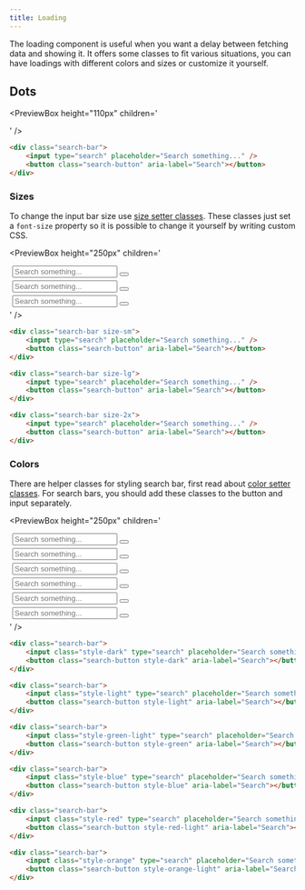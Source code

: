 ```yaml
---
title: Loading
---
```



The loading component is useful when you want a delay between fetching data and showing it. It offers some classes to fit various situations, you can have loadings with different colors and sizes or customize it yourself.

## Dots

<PreviewBox
	height="110px"
	children='
<!DOCTYPE html>
<html lang="en">
	<head>
		<meta charset="UTF-8" />
		<meta http-equiv="X-UA-Compatible" content="IE=edge" />
		<meta name="viewport" content="width=device-width, initial-scale=1.0" />
		<link rel="stylesheet" href="https://raw.githack.com/amir2mi/FlatifyCSS/master/dist/css/flatify-min.css" />
		<title>Loading</title>
	</head>
	<body>
		<span class="loading"></span>
		<span class="loading stop"></span>
	</body>
</html>
'
/>

```html {1} title="index.html"
<div class="search-bar">
	<input type="search" placeholder="Search something..." />
	<button class="search-button" aria-label="Search"></button>
</div>
```

### Sizes

To change the input bar size use [size setter classes](/docs/helpers/size-setters).
These classes just set a `font-size` property so it is possible to change it yourself by writing custom CSS.

<PreviewBox
	height="250px"
	children='
<!DOCTYPE html>
<html lang="en">
	<head>
		<meta charset="UTF-8" />
		<meta http-equiv="X-UA-Compatible" content="IE=edge" />
		<meta name="viewport" content="width=device-width, initial-scale=1.0" />
		<link rel="stylesheet" href="https://raw.githack.com/amir2mi/FlatifyCSS/master/dist/css/flatify-min.css" />
		<title>Search bar</title>
        <style>
            .search-bar{
                max-width: 20em
            }
        </style>
	</head>
	<body>
        <div class="search-bar size-sm">
            <input type="search" placeholder="Search something..." />
            <button class="search-button" aria-label="Search"></button>
        </div>
        <div class="search-bar size-lg">
            <input type="search" placeholder="Search something..." />
            <button class="search-button" aria-label="Search"></button>
        </div>
        <div class="search-bar size-2x">
            <input type="search" placeholder="Search something..." />
            <button class="search-button" aria-label="Search"></button>
        </div>
	</body>
</html>
'
/>

```html title="index.html"
<div class="search-bar size-sm">
	<input type="search" placeholder="Search something..." />
	<button class="search-button" aria-label="Search"></button>
</div>

<div class="search-bar size-lg">
	<input type="search" placeholder="Search something..." />
	<button class="search-button" aria-label="Search"></button>
</div>

<div class="search-bar size-2x">
	<input type="search" placeholder="Search something..." />
	<button class="search-button" aria-label="Search"></button>
</div>
```

### Colors

There are helper classes for styling search bar, first read about [color setter classes](/docs/helpers/color-setters). For search bars, you should add these classes to the button and input separately.

<PreviewBox
	height="250px"
	children='
<!DOCTYPE html>
<html lang="en">
	<head>
		<meta charset="UTF-8" />
		<meta http-equiv="X-UA-Compatible" content="IE=edge" />
		<meta name="viewport" content="width=device-width, initial-scale=1.0" />
		<link rel="stylesheet" href="https://raw.githack.com/amir2mi/FlatifyCSS/master/dist/css/flatify-min.css" />
		<title>Search bar</title>
        <style>
            .search-bar{
                width: 45%;
                margin: 5px;
            }
        </style>
	</head>
	<body class="flex-center" style="flex-wrap: wrap">
        <div class="search-bar">
            <input class="style-dark" type="search" placeholder="Search something..." />
            <button class="search-button style-dark" aria-label="Search"></button>
        </div>
        <div class="search-bar">
            <input class="style-light" type="search" placeholder="Search something..." />
            <button class="search-button style-light" aria-label="Search"></button>
        </div>
        <div class="search-bar">
            <input class="style-green-light" type="search" placeholder="Search something..." />
            <button class="search-button style-green" aria-label="Search"></button>
        </div>
        <div class="search-bar">
            <input class="style-blue" type="search" placeholder="Search something..." />
            <button class="search-button style-blue" aria-label="Search"></button>
        </div>
        <div class="search-bar">
            <input class="style-red" type="search" placeholder="Search something..." />
            <button class="search-button style-red-light" aria-label="Search"></button>
        </div>
        <div class="search-bar">
            <input class="style-orange" type="search" placeholder="Search something..." />
            <button class="search-button style-orange-light" aria-label="Search"></button>
        </div>
	</body>
</html>
'
/>

```html title="index.html"
<div class="search-bar">
	<input class="style-dark" type="search" placeholder="Search something..." />
	<button class="search-button style-dark" aria-label="Search"></button>
</div>

<div class="search-bar">
	<input class="style-light" type="search" placeholder="Search something..." />
	<button class="search-button style-light" aria-label="Search"></button>
</div>

<div class="search-bar">
	<input class="style-green-light" type="search" placeholder="Search something..." />
	<button class="search-button style-green" aria-label="Search"></button>
</div>

<div class="search-bar">
	<input class="style-blue" type="search" placeholder="Search something..." />
	<button class="search-button style-blue" aria-label="Search"></button>
</div>

<div class="search-bar">
	<input class="style-red" type="search" placeholder="Search something..." />
	<button class="search-button style-red-light" aria-label="Search"></button>
</div>

<div class="search-bar">
	<input class="style-orange" type="search" placeholder="Search something..." />
	<button class="search-button style-orange-light" aria-label="Search"></button>
</div>
```
